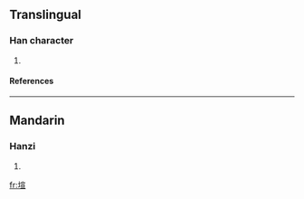 ==Translingual==
===Han character===
{{Han char|rn=32|rad=土|as=09|sn=12|four=|canj=土十一一 (GJMM)}}
# {{defn|Han|sort=土09}}
====References====
{{Han ref|kx=0234.271|hdz=10467.060|uh=5847|ud=22599}}
----
==Mandarin==
===Hanzi===
{{cmn-hanzi|pin=[[xuān]] ([[xuan1]])|wg=hsüan<sup>1</sup>}}
# {{defn|Mandarin}}

[[fr:塇]]